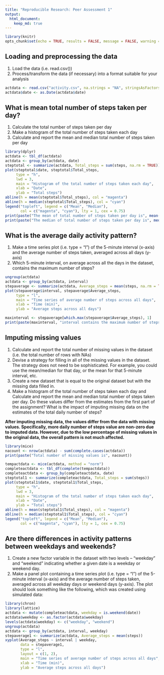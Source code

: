 ```yaml
---
title: "Reproducible Research: Peer Assessment 1"
output: 
  html_document:
    keep_md: true
---
```


```r
library(knitr)
opts_chunk$set(echo = TRUE, results = FALSE, message = FALSE, warning = FALSE)
```

## Loading and preprocessing the data
1. Load the data (i.e. read.csv())
2. Process/transform the data (if necessary) into a format suitable for your analysis

```r
actdata <- read.csv("activity.csv", na.strings = "NA", stringsAsFactors = FALSE)
actdata$date <- as.Date(actdata$date)
```

## What is mean total number of steps taken per day?
1. Calculate the total number of steps taken per day
2. Make a histogram of the total number of steps taken each day
3. Calculate and report the mean and median total number of steps taken per day

```r
library(dplyr)
actdata <- tbl_df(actdata)
actdata <- group_by(actdata, date)
steptotal <- summarize(actdata, Total_steps = sum(steps, na.rm = TRUE))
plot(steptotal$date, steptotal$Total_steps,
     type = "h",
     lwd = 3,
     main = "Histogram of the total number of steps taken each day",
     xlab = "Date",
     ylab = "Total steps")
abline(h = mean(steptotal$Total_steps), col = "magenta")
abline(h = median(steptotal$Total_steps), col = "cyan")
legend("topleft", legend = c("Mean", "Median"),
       col = c("magenta", "cyan"), lty = 1, cex = 0.75)
print(paste("The mean of total number of steps taken per day is", mean(steptotal$Total_steps)))
print(paste("The median of total number of steps taken per day is", median(steptotal$Total_steps)))
```

## What is the average daily activity pattern?
1. Make a time series plot (i.e. type = "l") of the 5-minute interval (x-axis) and the average number of steps taken, averaged across all days (y-axis)
2. Which 5-minute interval, on average across all the days in the dataset, contains the maximum number of steps?

```r
ungroup(actdata)
actdata <- group_by(actdata, interval)
stepaverage <- summarize(actdata, Average_steps = mean(steps, na.rm = TRUE))
plot(stepaverage$interval, stepaverage$Average_steps,
     type = "l",
     main = "Time series of average number of steps across all days",
     xlab = "Time (min)",
     ylab = "Average steps across all days")
```
```r
maxinterval <- stepaverage[which.max(stepaverage$Average_steps), 1]
print(paste(maxinterval, "interval contains the maximum number of steps."))
```

## Imputing missing values
1. Calculate and report the total number of missing values in the dataset (i.e. the total number of rows with NAs)
2. Devise a strategy for filling in all of the missing values in the dataset. The strategy does not need to be sophisticated. For example, you could use the mean/median for that day, or the mean for that 5-minute interval, etc.
3. Create a new dataset that is equal to the original dataset but with the missing data filled in.
4. Make a histogram of the total number of steps taken each day and Calculate and report the mean and median total number of steps taken per day. Do these values differ from the estimates from the first part of the assignment? What is the impact of imputing missing data on the estimates of the total daily number of steps?

**After imputing missing data, the values differ from the data with missing values. Specifically, more daily number of steps value are non-zero due to imputed data. However, due to the low percentage of missing values in the original data, the overall pattern is not much affected.**

```r
library(mice)
nacount <- nrow(actdata) - sum(complete.cases(actdata))
print(paste("Total number of missing values is", nacount))
```
```r
tempactdata <- mice(actdata, method = "norm")
completeactdata <- tbl_df(complete(tempactdata))
completeactdata <- group_by(completeactdata, date)
steptotal1 <- summarize(completeactdata, Total_steps = sum(steps))
plot(steptotal1$date, steptotal1$Total_steps,
     type = "h",
     lwd = 3,
     main = "Histogram of the total number of steps taken each day",
     xlab = "Date",
     ylab = "Total steps")
abline(h = mean(steptotal1$Total_steps), col = "magenta")
abline(h = median(steptotal1$Total_steps), col = "cyan")
legend("topleft", legend = c("Mean", "Median"),
       col = c("magenta", "cyan"), lty = 1, cex = 0.75)
```

## Are there differences in activity patterns between weekdays and weekends?
1. Create a new factor variable in the dataset with two levels -- "weekday" and "weekend" indicating whether a given date is a weekday or weekend day.
2. Make a panel plot containing a time series plot (i.e. type = "l") of the 5-minute interval (x-axis) and the average number of steps taken, averaged across all weekday days or weekend days (y-axis). The plot should look something like the following, which was created using simulated data:

```r
library(chron)
library(lattice)
actdata <- mutate(completeactdata, weekday = is.weekend(date))
actdata$weekday <- as.factor(actdata$weekday)
levels(actdata$weekday) <- c("weekday", "weekend")
ungroup(actdata)
actdata <- group_by(actdata, interval, weekday)
stepaverage1 <- summarize(actdata, Average_steps = mean(steps))
xyplot(Average_steps ~ interval | weekday,
       data = stepaverage1,
       type = "l",
       layout = c(1, 2),
       main = "Time series of average number of steps across all days",
       xlab = "Time (min)",
       ylab = "Average steps across all days")
```
